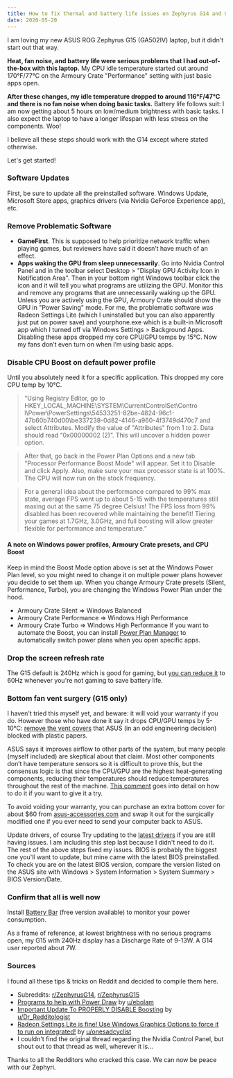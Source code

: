 ```yaml
---
title: How to fix thermal and battery life issues on Zephyrus G14 and G15
date: 2020-05-20
---
```

I am loving my new ASUS ROG Zephyrus G15 (GA502IV) laptop, but it didn't start out that way.

**Heat, fan noise, and battery life were serious problems that I had out-of-the-box with this laptop.** My CPU idle temperature started out around 170°F/77°C on the Armoury Crate "Performance" setting with just basic apps open.

**After these changes, my idle temperature dropped to around 116°F/47°C and there is no fan noise when doing basic tasks.** Battery life follows suit: I am now getting about 5 hours on low/medium brightness with basic tasks. I also expect the laptop to have a longer lifespan with less stress on the components. Woo!

I believe all these steps should work with the G14 except where stated otherwise.

Let's get started!

### Software Updates
First, be sure to update all the preinstalled software. Windows Update, Microsoft Store apps, graphics drivers (via Nvidia GeForce Experience app), etc.

### Remove Problematic Software
- **GameFirst**. This is supposed to help prioritize network traffic when playing games, but reviewers have said it doesn’t have much of an effect.
- **Apps waking the GPU from sleep unnecessarily**. Go into Nvidia Control Panel and in the toolbar select Desktop > "Display GPU Activity Icon in Notification Area". Then in your bottom right Windows toolbar click the icon and it will tell you what programs are utilizing the GPU. Monitor this and remove any programs that are unnecessarily waking up the GPU. Unless you are actively using the GPU, Armoury Crate should show the GPU in "Power Saving" mode. For me, the problematic software was Radeon Settings Lite (which I uninstalled but you can also apparently just put on power save) and yourphone.exe which is a built-in Microsoft app which I turned off via Windows Settings > Background Apps. Disabling these apps dropped my core CPU/GPU temps by 15°C. Now my fans don’t even turn on when I’m using basic apps.

### Disable CPU Boost on default power profile
Until you absolutely need it for a specific application. This dropped my core CPU temp by 10°C.

> “Using Registry Editor, go to HKEY_LOCAL_MACHINE\SYSTEM\CurrentControlSet\Contro l\Power\PowerSettings\54533251-82be-4824-96c1-47b60b740d00\be337238-0d82-4146-a960-4f3749d470c7 and select Attributes. Modify the value of "Attributes" from 1 to 2. Data should read “0x00000002 (2)”. This will uncover a hidden power option.

> After that, go back in the Power Plan Options and a new tab "Processor Performance Boost Mode" will appear. Set it to Disable and click Apply. Also, make sure your max processor state is at 100%. The CPU will now run on the stock frequency.

> For a general idea about the performance compared to 99% max state, average FPS went up to about 5-15 with the temperatures still maxing out at the same 75 degree Celsius! The FPS loss from 99% disabled has been recovered while maintaining the benefit! Tiering your games at 1.7GHz, 3.0GHz, and full boosting will allow greater flexible for performance and temperature.”

#### A note on Windows power profiles, Armoury Crate presets, and CPU Boost
Keep in mind the Boost Mode option above is set at the Windows Power Plan level, so you might need to change it on multiple power plans however you decide to set them up. When you change Armoury Crate presets (Silent, Performance, Turbo), you are changing the Windows Power Plan under the hood.

- Armoury Crate Silent => Windows Balanced
- Armoury Crate Performance => Windows High Performance
- Armoury Crate Turbo => Windows High Performance
If you want to automate the Boost, you can install [Power Plan Manager](https://hamilton-engineering.com/html/ppm-info.html) to automatically switch power plans when you open specific apps.

### Drop the screen refresh rate
The G15 default is 240Hz which is good for gaming, but [you can reduce it](https://www.howtogeek.com/267650/how-to-make-your-120hz-or-144hz-monitor-use-its-advertised-refresh-rate) to 60Hz whenever you're not gaming to save battery life.

### Bottom fan vent surgery (G15 only)
I haven't tried this myself yet, and beware: it will void your warranty if you do. However those who have done it say it drops CPU/GPU temps by 5-10°C: [remove the vent covers](https://www.reddit.com/r/ZephyrusG14/comments/g7kd5b/asus_rog_zephyrus_240_hz_g15_2020_open_vent/) that ASUS (in an odd engineering decision) blocked with plastic papers.

ASUS says it improves airflow to other parts of the system, but many people (myself included) are skeptical about that claim. Most other components don’t have temperature sensors so it is difficult to prove this, but the consensus logic is that since the CPU/GPU are the highest heat-generating components, reducing their temperatures should reduce temperatures throughout the rest of the machine. [This comment](https://www.reddit.com/r/ZephyrusG14/comments/g7kd5b/asus_rog_zephyrus_240_hz_g15_2020_open_vent/fojlg6n/) goes into detail on how to do it if you want to give it a try.

To avoid voiding your warranty, you can purchase an extra bottom cover for about $60 from [asus-accessories.com](https://www.asus-accessories.com/laptop/bottom-case/15-bottom/15-inch-black-bottom-case-for-pc-rog-zephyrus-62351-68130.htm) and swap it out for the surgically modified one if you ever need to send your computer back to ASUS.

Update drivers, of course
Try updating to the [latest drivers](https://www.asus.com/me-en/Laptops/ROG-Zephyrus-G15/HelpDesk_Download/) if you are still having issues. I am including this step last because I didn't need to do it. The rest of the above steps fixed my issues. BIOS is probably the biggest one you'll want to update, but mine came with the latest BIOS preinstalled. To check you are on the latest BIOS version, compare the version listed on the ASUS site with Windows > System Information > System Summary > BIOS Version/Date.

### Confirm that all is well now
Install [Battery Bar](https://batterybarpro.com/) (free version available) to monitor your power consumption.

As a frame of reference, at lowest brightness with no serious programs open, my G15 with 240Hz display has a Discharge Rate of 9-13W. A G14 user reported about 7W.

### Sources
I found all these tips & tricks on Reddit and decided to compile them here.

- Subreddits: [r/ZephyrusG14](https://www.reddit.com/r/ZephyrusG14/), [r/ZephyrusG15](https://www.reddit.com/r/ZephyrusG15/)
- [Programs to help with Power Draw](https://www.reddit.com/r/ZephyrusG14/comments/glmyby/programs_to_help_with_power_draw/) by [u/ebolam](https://www.reddit.com/user/ebolam/)
- [Important Update To PROPERLY DISABLE Boosting](https://www.reddit.com/r/ZephyrusG14/comments/gho535/important_update_to_properly_disable_boosting/?utm_source=share&utm_medium=ios_app&utm_name=iossmf) by [u/Dr_Redditologist](https://www.reddit.com/user/Dr_Redditologist/)
- [Radeon Settings Lite is fine! Use Windows Graphics Options to force it to run on integrated!](https://www.reddit.com/r/ZephyrusG14/comments/gld3lj/radeon_settings_lite_is_fine_use_windows_graphics/) by [u/onesadcyclist](https://www.reddit.com/user/onesadcyclist/)
- I couldn't find the original thread regarding the Nvidia Control Panel, but shout out to that thread as well, wherever it is...

Thanks to all the Redditors who cracked this case. We can now be peace with our Zephyri.
